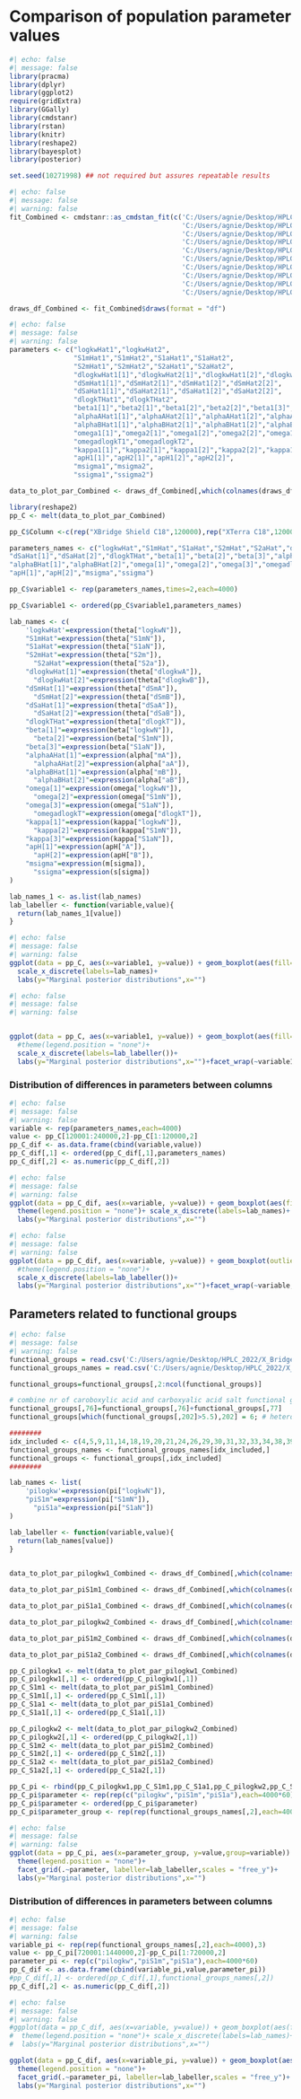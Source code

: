 # Comparison of population parameter values

```r
#| echo: false
#| message: false
library(pracma)
library(dplyr)
library(ggplot2)
require(gridExtra)
library(GGally)
library(cmdstanr)
library(rstan)
library(knitr)
library(reshape2)
library(bayesplot)
library(posterior)

set.seed(10271998) ## not required but assures repeatable results
```

```r
#| echo: false
#| message: false
#| warning: false
fit_Combined <- cmdstanr::as_cmdstan_fit(c('C:/Users/agnie/Desktop/HPLC_2022/1_25_09_combined/01_04_10/TASK_1/output_1.csv',
                                           'C:/Users/agnie/Desktop/HPLC_2022/1_25_09_combined/01_04_10/TASK_1/output_2.csv',
                                           'C:/Users/agnie/Desktop/HPLC_2022/1_25_09_combined/01_04_10/TASK_1/output_3.csv',
                                           'C:/Users/agnie/Desktop/HPLC_2022/1_25_09_combined/01_04_10/TASK_1/output_4.csv',
                                           'C:/Users/agnie/Desktop/HPLC_2022/1_25_09_combined/01_04_10/TASK_1/output_5.csv',
                                           'C:/Users/agnie/Desktop/HPLC_2022/1_25_09_combined/01_04_10/TASK_1/output_6.csv',
                                           'C:/Users/agnie/Desktop/HPLC_2022/1_25_09_combined/01_04_10/TASK_1/output_7.csv',
                                           'C:/Users/agnie/Desktop/HPLC_2022/1_25_09_combined/01_04_10/TASK_1/output_8.csv',
                                           'C:/Users/agnie/Desktop/HPLC_2022/1_25_09_combined/01_04_10/TASK_1/output_9.csv',
                                           'C:/Users/agnie/Desktop/HPLC_2022/1_25_09_combined/01_04_10/TASK_1/output_10.csv'))

draws_df_Combined <- fit_Combined$draws(format = "df")
```

```r
#| echo: false
#| message: false
#| warning: false
parameters <- c("logkwHat1","logkwHat2",
                "S1mHat1","S1mHat2","S1aHat1","S1aHat2",
                "S2mHat1","S2mHat2","S2aHat1","S2aHat2",
                "dlogkwHat1[1]","dlogkwHat2[1]","dlogkwHat1[2]","dlogkwHat2[2]",
                "dSmHat1[1]","dSmHat2[1]","dSmHat1[2]","dSmHat2[2]",
                "dSaHat1[1]","dSaHat2[1]","dSaHat1[2]","dSaHat2[2]",
                "dlogkTHat1","dlogkTHat2",
                "beta1[1]","beta2[1]","beta1[2]","beta2[2]","beta1[3]","beta2[3]",
                "alphaAHat1[1]","alphaAHat2[1]","alphaAHat1[2]","alphaAHat2[2]",
                "alphaBHat1[1]","alphaBHat2[1]","alphaBHat1[2]","alphaBHat2[2]",
                "omega1[1]","omega2[1]","omega1[2]","omega2[2]","omega1[3]","omega2[3]",
                "omegadlogkT1","omegadlogkT2",
                "kappa1[1]","kappa2[1]","kappa1[2]","kappa2[2]","kappa1[3]","kappa2[3]",
                "apH1[1]","apH2[1]","apH1[2]","apH2[2]",
                "msigma1","msigma2",
                "ssigma1","ssigma2")

data_to_plot_par_Combined <- draws_df_Combined[,which(colnames(draws_df_Combined) %in% parameters)]

library(reshape2)
pp_C <- melt(data_to_plot_par_Combined)

pp_C$Column <-c(rep("XBridge Shield C18",120000),rep("XTerra C18",120000))

parameters_names <- c("logkwHat","S1mHat","S1aHat","S2mHat","S2aHat","dlogkwHat[1]","dlogkwHat[2]","dSmHat[1]","dSmHat[2]",
"dSaHat[1]","dSaHat[2]","dlogkTHat","beta[1]","beta[2]","beta[3]","alphaAHat[1]","alphaAHat[2]",
"alphaBHat[1]","alphaBHat[2]","omega[1]","omega[2]","omega[3]","omegadlogkT","kappa[1]","kappa[2]","kappa[3]",
"apH[1]","apH[2]","msigma","ssigma")

pp_C$variable1 <- rep(parameters_names,times=2,each=4000)

pp_C$variable1 <- ordered(pp_C$variable1,parameters_names) 

lab_names <- c(
  	'logkwHat'=expression(theta["logkwN"]),
  	"S1mHat"=expression(theta["S1mN"]),
  	"S1aHat"=expression(theta["S1aN"]),
    "S2mHat"=expression(theta["S2m"]),
	  "S2aHat"=expression(theta["S2a"]),
    "dlogkwHat[1]"=expression(theta["dlogkwA"]),
	  "dlogkwHat[2]"=expression(theta["dlogkwB"]),
    "dSmHat[1]"=expression(theta["dSmA"]),
	  "dSmHat[2]"=expression(theta["dSmB"]),
    "dSaHat[1]"=expression(theta["dSaA"]),
	  "dSaHat[2]"=expression(theta["dSaB"]),
    "dlogkTHat"=expression(theta["dlogkT"]),
    "beta[1]"=expression(beta["logkwN"]),
	  "beta[2]"=expression(beta["S1mN"]),
    "beta[3]"=expression(beta["S1aN"]),
    "alphaAHat[1]"=expression(alpha["mA"]),
	  "alphaAHat[2]"=expression(alpha["aA"]),
    "alphaBHat[1]"=expression(alpha["mB"]),
	  "alphaBHat[2]"=expression(alpha["aB"]),
    "omega[1]"=expression(omega["logkwN"]),
	  "omega[2]"=expression(omega["S1mN"]),
    "omega[3]"=expression(omega["S1aN"]),
	  "omegadlogkT"=expression(omega["dlogkT"]),
    "kappa[1]"=expression(kappa["logkwN"]),
	  "kappa[2]"=expression(kappa["S1mN"]),
    "kappa[3]"=expression(kappa["S1aN"]),
    "apH[1]"=expression(apH["A"]),
	  "apH[2]"=expression(apH["B"]),
    "msigma"=expression(m[sigma]),
	  "ssigma"=expression(s[sigma])
)

lab_names_1 <- as.list(lab_names)
lab_labeller <- function(variable,value){
  return(lab_names_1[value])
}
```


```r
#| echo: false
#| message: false
#| warning: false
ggplot(data = pp_C, aes(x=variable1, y=value)) + geom_boxplot(aes(fill=Column),outlier.shape=NA)+ coord_flip()+
  scale_x_discrete(labels=lab_names)+
  labs(y="Marginal posterior distributions",x="")
```

```r
#| echo: false
#| message: false
#| warning: false


ggplot(data = pp_C, aes(x=variable1, y=value)) + geom_boxplot(aes(fill=Column),outlier.shape=NA)+ coord_flip()+
  #theme(legend.position = "none")+ 
  scale_x_discrete(labels=lab_labeller())+
  labs(y="Marginal posterior distributions",x="")+facet_wrap(~variable1, labeller=lab_labeller,scales = "free", nrow = 15)
```



### Distribution of differences in parameters between columns

```r
#| echo: false
#| message: false
#| warning: false
variable <- rep(parameters_names,each=4000)
value <- pp_C[120001:240000,2]-pp_C[1:120000,2]
pp_C_dif <- as.data.frame(cbind(variable,value))
pp_C_dif[,1] <- ordered(pp_C_dif[,1],parameters_names) 
pp_C_dif[,2] <- as.numeric(pp_C_dif[,2])
```

```r
#| echo: false
#| message: false
#| warning: false
ggplot(data = pp_C_dif, aes(x=variable, y=value)) + geom_boxplot(aes(fill=variable),outlier.shape=NA)+ coord_flip()+
  theme(legend.position = "none")+ scale_x_discrete(labels=lab_names)+
  labs(y="Marginal posterior distributions",x="")
```

```r
#| echo: false
#| message: false
#| warning: false
ggplot(data = pp_C_dif, aes(x=variable, y=value)) + geom_boxplot(outlier.shape=NA)+ coord_flip()+
  #theme(legend.position = "none")+ 
  scale_x_discrete(labels=lab_labeller())+
  labs(y="Marginal posterior distributions",x="")+facet_wrap(~variable, labeller=lab_labeller,scales = "free", nrow = 15)
```
## Parameters related to functional groups

```r
#| echo: false
#| message: false
#| warning: false
functional_groups = read.csv('C:/Users/agnie/Desktop/HPLC_2022/X_Bridge_Shield_C18/skrypt-R/data/6-checkmol-functional-groups.csv')
functional_groups_names = read.csv('C:/Users/agnie/Desktop/HPLC_2022/X_Bridge_Shield_C18/skrypt-R/data/Legend-checkmol-functional-group-names.csv')

functional_groups=functional_groups[,2:ncol(functional_groups)]

# combine nr of caroboxylic acid and carboxyalic acid salt functional groups
functional_groups[,76]=functional_groups[,76]+functional_groups[,77]       
functional_groups[which(functional_groups[,202]>5.5),202] = 6; # heterocyclic compounds with more than 6 heterocycles are treated as if they have six

########
idx_included <- c(4,5,9,11,14,18,19,20,21,24,26,29,30,31,32,33,34,38,39,40,41,45,49,50,52,53,54,56,57,59,63,64,68,69,70,71,76,78,79,81,82,83,84,85,88,90,106,108,113,114,115,127,131,133,137,138,150,164,166,167)
functional_groups_names <- functional_groups_names[idx_included,]
functional_groups <- functional_groups[,idx_included]
########

lab_names <- list(
  	'pilogkw'=expression(pi["logkwN"]),
  	"piS1m"=expression(pi["S1mN"]),
	  "piS1a"=expression(pi["S1aN"])
)

lab_labeller <- function(variable,value){
  return(lab_names[value])
}

 
data_to_plot_par_pilogkw1_Combined <- draws_df_Combined[,which(colnames(draws_df_Combined) %in% grep("pilogkw1", names(draws_df_Combined), value = TRUE))]

data_to_plot_par_piS1m1_Combined <- draws_df_Combined[,which(colnames(draws_df_Combined) %in% grep("piS1m1", names(draws_df_Combined), value = TRUE))]

data_to_plot_par_piS1a1_Combined <- draws_df_Combined[,which(colnames(draws_df_Combined) %in% grep("piS1a1", names(draws_df_Combined), value = TRUE))]

data_to_plot_par_pilogkw2_Combined <- draws_df_Combined[,which(colnames(draws_df_Combined) %in% grep("pilogkw2", names(draws_df_Combined), value = TRUE))]

data_to_plot_par_piS1m2_Combined <- draws_df_Combined[,which(colnames(draws_df_Combined) %in% grep("piS1m2", names(draws_df_Combined), value = TRUE))]

data_to_plot_par_piS1a2_Combined <- draws_df_Combined[,which(colnames(draws_df_Combined) %in% grep("piS1a2", names(draws_df_Combined), value = TRUE))]

pp_C_pilogkw1 <- melt(data_to_plot_par_pilogkw1_Combined)
pp_C_pilogkw1[,1] <- ordered(pp_C_pilogkw1[,1]) 
pp_C_S1m1 <- melt(data_to_plot_par_piS1m1_Combined)
pp_C_S1m1[,1] <- ordered(pp_C_S1m1[,1]) 
pp_C_S1a1 <- melt(data_to_plot_par_piS1a1_Combined)
pp_C_S1a1[,1] <- ordered(pp_C_S1a1[,1]) 

pp_C_pilogkw2 <- melt(data_to_plot_par_pilogkw2_Combined)
pp_C_pilogkw2[,1] <- ordered(pp_C_pilogkw2[,1]) 
pp_C_S1m2 <- melt(data_to_plot_par_piS1m2_Combined)
pp_C_S1m2[,1] <- ordered(pp_C_S1m2[,1]) 
pp_C_S1a2 <- melt(data_to_plot_par_piS1a2_Combined)
pp_C_S1a2[,1] <- ordered(pp_C_S1a2[,1]) 

pp_C_pi <- rbind(pp_C_pilogkw1,pp_C_S1m1,pp_C_S1a1,pp_C_pilogkw2,pp_C_S1m2,pp_C_S1a2)
pp_C_pi$parameter <- rep(rep(c("pilogkw","piS1m","piS1a"),each=4000*60),2)
pp_C_pi$parameter <- ordered(pp_C_pi$parameter)
pp_C_pi$parameter_group <- rep(rep(functional_groups_names[,2],each=4000),3*2)

```



```r
#| echo: false
#| message: false
#| warning: false
ggplot(data = pp_C_pi, aes(x=parameter_group, y=value,group=variable)) + geom_boxplot(aes(fill=parameter_group),outlier.shape=NA)+ coord_flip()+
  theme(legend.position = "none")+ 
  facet_grid(.~parameter, labeller=lab_labeller,scales = "free_y")+
  labs(y="Marginal posterior distributions",x="")
```

### Distribution of differences in parameters between columns

```r
#| echo: false
#| message: false
#| warning: false
variable_pi <- rep(rep(functional_groups_names[,2],each=4000),3)
value <- pp_C_pi[720001:1440000,2]-pp_C_pi[1:720000,2]
parameter_pi <- rep(c("pilogkw","piS1m","piS1a"),each=4000*60)
pp_C_dif <- as.data.frame(cbind(variable_pi,value,parameter_pi))
#pp_C_dif[,1] <- ordered(pp_C_dif[,1],functional_groups_names[,2]) 
pp_C_dif[,2] <- as.numeric(pp_C_dif[,2])
```

```r
#| echo: false
#| message: false
#| warning: false
#ggplot(data = pp_C_dif, aes(x=variable, y=value)) + geom_boxplot(aes(fill=variable),outlier.shape=NA)+ coord_flip()+
#  theme(legend.position = "none")+ scale_x_discrete(labels=lab_names)+
#  labs(y="Marginal posterior distributions",x="")

ggplot(data = pp_C_dif, aes(x=variable_pi, y=value)) + geom_boxplot(aes(fill=variable_pi),outlier.shape=NA)+ coord_flip()+
  theme(legend.position = "none")+ 
  facet_grid(.~parameter_pi, labeller=lab_labeller,scales = "free_y")+
  labs(y="Marginal posterior distributions",x="")
```

